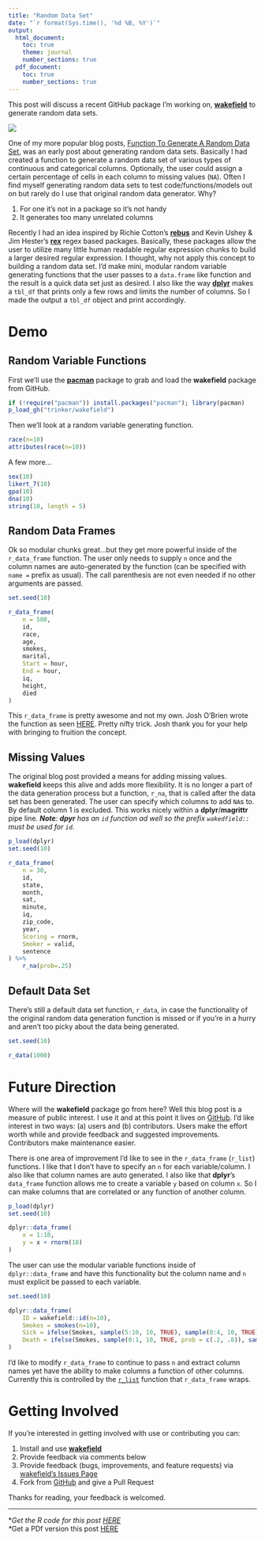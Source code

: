 ```yaml
---
title: "Random Data Set"
date: "`r format(Sys.time(), '%d %B, %Y')`"
output:
  html_document:
    toc: true
    theme: journal
    number_sections: true
  pdf_document:
    toc: true
    number_sections: true
---
```


This post will discuss a recent GitHub package I'm working on, [**wakefield**](https://github.com/trinker/wakefield) to generate random data sets.

![](http://raw.githubusercontent.com/trinker/wakefield/master/inst/wakefield_logo/r_wakefield.png)

One of my more popular blog posts, [Function To Generate A Random Data Set](https://trinkerrstuff.wordpress.com/2012/05/02/function-to-generate-a-random-data-set/), was an early post about generating random data sets.  Basically I had created a function to generate a random data set of various types of continuous and categorical columns.  Optionally, the user could assign a certain percentage of cells in each column to missing values (`NA`).  Often I find myself generating random data sets to test code/functions/models out on but rarely do I use that original random data generator.  Why?

1. For one it's not in a package so it's not handy    
2. It generates too many unrelated columns

Recently I had an idea inspired by Richie Cotton's [**rebus**](https://github.com/richierocks/rebus) and  Kevin Ushey & Jim Hester's [**rex**](https://github.com/kevinushey/rex) regex based packages.  Basically, these packages allow the user to utilize many little human readable regular expression chunks to build a larger desired regular expression.  I thought, why not apply this concept to building a random data set.  I'd make mini, modular random variable generating functions that the user passes to a `data.frame` like function and the result is a quick data set just as desired.  I also like the way [**dplyr**](https://github.com/hadley/dplyr) makes a `tbl_df` that prints only a few rows and limits the number of columns.  So I made the output a `tbl_df` object and print accordingly.

# Demo

## Random Variable Functions
First we'll use the [**pacman**](http://cran.r-project.org/web/packages/pacman/index.html) package to grab and load the **wakefield** package from GitHub.

```r
if (!require("pacman")) install.packages("pacman"); library(pacman)
p_load_gh("trinker/wakefield")
```

Then we'll look at a random variable generating function.

```r
race(n=10)
attributes(race(n=10))
```

A few more...

```r
sex(10)
likert_7(10)
gpa(10)
dna(10)
string(10, length = 5)
```
## Random Data Frames

Ok so modular chunks great...but they get more powerful inside of the `r_data_frame` function.  The user only needs to supply `n` once and the column names are auto-generated by the function (can be specified with `name =` prefix as usual).  The call parenthesis are not even needed if no other arguments are passed.

```r
set.seed(10)

r_data_frame(
    n = 500,
    id,
    race,
    age,
    smokes,
	marital,
    Start = hour,
	End = hour,
    iq,
    height,
    died
)
```

This `r_data_frame` is pretty awesome and not my own.  Josh O'Brien wrote the function as seen [HERE](http://stackoverflow.com/a/29617983/1000343).  Pretty nifty trick.  Josh thank you for your help with bringing to fruition the concept.

## Missing Values

The original blog post provided a means for adding missing values.  **wakefield** keeps this alive and adds more flexibility.  It is no longer a part of the data generation process but a function, `r_na`, that is called after the data set has been generated.  The user can specify which columns to add `NA`s to.  By default column 1 is excluded.  This works nicely within a **dplyr**/**magrittr** pipe line.  ***Note***: ***dpyr*** *has an `id` function ad well so the prefix `wakedfield::` must be used for `id`*.

```r
p_load(dplyr)
set.seed(10)

r_data_frame(
    n = 30,
    id,
    state,
    month,
    sat,
    minute,
    iq,
	zip_code,
	year,
    Scoring = rnorm,
    Smoker = valid,
	sentence
) %>%
    r_na(prob=.25)
```

## Default Data Set

There's still a default data set function, `r_data`, in case the functionality of the original random data generation function is missed or if you're in a hurry and aren't too picky about the data being generated.  

```r
set.seed(10)

r_data(1000)
```

# Future Direction

Where will the **wakefield** package go from here?  Well this blog post is a measure of public interest.  I use it and at this point it lives on [GitHub](https://github.com/trinker/wakefield).  I'd like interest in two ways: (a) users and (b) contributors.  Users make the effort worth while and provide feedback and suggested improvements.  Contributors make maintenance easier.  

There is one area of improvement I'd like to see in the `r_data_frame` (`r_list`) functions.  I like that I don't have to specify an `n` for each variable/column.  I also like that column names are auto generated.  I also like that **dplyr**'s `data_frame` function allows me to create a variable `y` based on column `x`.  So I can make columns that are correlated or any function of another column.  

```r
p_load(dplyr)
set.seed(10)

dplyr::data_frame(
    x = 1:10,
	y = x + rnorm(10)
)
```
The user can use the modular variable functions inside of `dplyr::data_frame` and have this functionality but the column name and `n` must explicit be passed to each variable.  

```r
set.seed(10)

dplyr::data_frame(
	ID = wakefield::id(n=10),
    Smokes = smokes(n=10),
	Sick = ifelse(Smokes, sample(5:10, 10, TRUE), sample(0:4, 10, TRUE)),	
	Death = ifelse(Smokes, sample(0:1, 10, TRUE, prob = c(.2, .8)), sample(0:1, 10, TRUE, prob = c(.7, .3)))
)
```

I'd like to modify `r_data_frame` to continue to pass `n` and extract column names yet have the ability to make columns a function of other columns.  Currently this is controlled by the [`r_list`](https://github.com/trinker/wakefield/blob/master/R/r_list.R) function that `r_data_frame` wraps.

# Getting Involved

If you're interested in getting involved with use or contributing you can:

1. Install and use [**wakefield**](https://github.com/trinker/wakefield)    
2. Provide feedback via comments below    
3. Provide feedback (bugs, improvements, and feature requests) via [wakefield's Issues Page](https://github.com/trinker/wakefield/issues)   
4. Fork from [GitHub](https://github.com/trinker/wakefield) and give a Pull Request    

Thanks for reading, your feedback is welcomed.

---

\**Get the R code for this post [HERE](https://raw.githubusercontent.com/trinker/random_data/master/random_data_blog.R)    
\**Get a PDf version this post [HERE](https://github.com/trinker/random_data/blob/master/random_data_blog.pdf)








